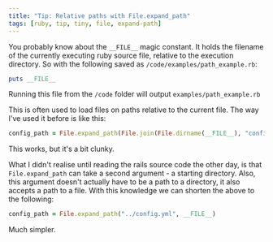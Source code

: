 ```yaml
---
title: "Tip: Relative paths with File.expand_path"
tags: [ruby, tip, tiny, file, expand-path]
---
```

You probably know about the `__FILE__` magic constant.  It holds the filename of the currently executing ruby source file, relative to the execution directory.  So with the following saved as `/code/examples/path_example.rb`:

```ruby
puts __FILE__
```

Running this file from the `/code` folder will output `examples/path_example.rb`

This is often used to load files on paths relative to the current file.  The way I've used it before is like this:

```ruby
config_path = File.expand_path(File.join(File.dirname(__FILE__), "config.yml"))
```

This works, but it's a bit clunky.

What I didn't realise until reading the rails source code the other day, is that `File.expand_path` can take a second argument - a starting directory.  Also, this argument doesn't actually have to be a path to a directory, it also accepts a path to a file.  With this knowledge we can shorten the above to the following:

```ruby
config_path = File.expand_path("../config.yml", __FILE__)
```

Much simpler.
